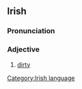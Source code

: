 ==Irish==
===Pronunciation===
{{IPA|[ˈsaləx]}}
===Adjective===
#[[dirty]]

[[Category:Irish language]]